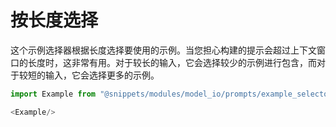 # 按长度选择

这个示例选择器根据长度选择要使用的示例。当您担心构建的提示会超过上下文窗口的长度时，这非常有用。对于较长的输入，它会选择较少的示例进行包含，而对于较短的输入，它会选择更多的示例。

```javascript
import Example from "@snippets/modules/model_io/prompts/example_selectors/length_based.mdx"

<Example/>
```
